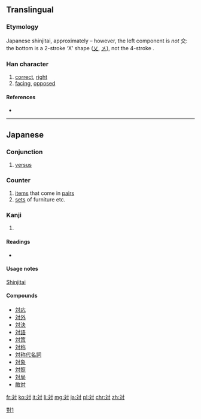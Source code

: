 {{also|對|对}}
==Translingual==
{{ja-forms|対|[[对]]|[[對]]}}

===Etymology===
Japanese shinjitai, approximately {{Han simp|對|f=丵|t=交}} – however, the left component is ''not'' 交: the bottom is a 2-stroke ‘X’ shape ([[乂]], [[㐅]]), not the 4-stroke {{term|父||father|sc=Hani}}.

===Han character===
{{Han char|rn=41|rad=寸|as=04|sn=7|four=|canj=卜大木戈 (YKDI)}}

# [[correct]], [[right]]
# [[facing]], [[oppose]]d

====References====
* {{Han ref|kx=0294.021|dkj=07419|dj=0581.140|hdz=10504.071|uh=5BFE|ud=23550}}

----

==Japanese==

===Conjunction===
{{ja-pos|k|conjunction|hira=たい|rom=tai}}

# [[versus]]

===Counter===
{{ja-pos|k|counter|hira=つい|rom=tsui}} 
# [[item]]s that come in [[pair]]s
# [[set]]s of furniture etc.

===Kanji===
{{ja-kanji|grade=3|rs=寸04}}

# {{defn|lang=ja|sort=寸04}}

====Readings====
* {{ja-readings|on=[[たい]] (tai), [[つい]] (tsui)|kun=[[こたえる]] (kotaeru), [[むかう]] (mukau), [[ならぶ]] (narabu), [[あいて]] (aite)}}

====Usage notes====
[[shinjitai|Shinjitai]]

====Compounds====
* [[対応]]
* [[対外]]
* [[対決]]
* [[対語]]
* [[対策]]
* [[対称]]
* [[対称代名詞]]
* [[対象]]
* [[対照]]
* [[対局]]
* [[敵対]]

[[Category:CJKV characters simplified differently in Japan and China|對1]]

[[fr:対]]
[[ko:対]]
[[it:対]]
[[li:対]]
[[mg:対]]
[[ja:対]]
[[pl:対]]
[[chr:対]]
[[zh:対]]